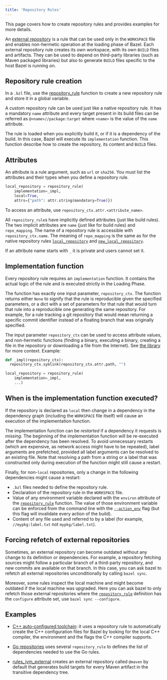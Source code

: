 ```yaml
---
title: 'Repository Rules'
---
```



This page covers how to create repository rules and provides examples for
more details.

An [external repository](/docs/external) is a rule that can be used only
in the `WORKSPACE` file and enables non-hermetic operation at the loading phase
of Bazel. Each external repository rule creates its own workspace, with its
own `BUILD` files and artifacts. They can be used to depend on third-party
libraries (such as Maven packaged libraries) but also to generate `BUILD` files
specific to the host Bazel is running on.

## Repository rule creation

In a `.bzl` file, use the
[repository_rule](/rules/lib/globals#repository_rule) function to create a new
repository rule and store it in a global variable.

A custom repository rule can be used just like a native repository rule. It
has a mandatory `name` attribute and every target present in its build files
can be referred as `@<name>//package:target` where `<name>` is the value of the
`name` attribute.

The rule is loaded when you explicitly build it, or if it is a dependency of
the build. In this case, Bazel will execute its `implementation` function. This
function describe how to create the repository, its content and `BUILD` files.

## Attributes

An attribute is a rule argument, such as `url` or `sha256`. You must list
the attributes and their types when you define a repository rule.

```python
local_repository = repository_rule(
    implementation=_impl,
    local=True,
    attrs={"path": attr.string(mandatory=True)})
```

To access an attribute, use `repository_ctx.attr.<attribute_name>`.

All `repository_rule`s have implicitly defined attributes (just like build
rules). The two implicit attributes are `name` (just like for build rules) and
`repo_mapping`. The name of a repository rule is accessible with
`repository_ctx.name`. The meaning of `repo_mapping` is the same as for the
native repository rules
[`local_repository`](https://bazel.build/reference/be/workspace#local_repository.repo_mapping)
and
[`new_local_repository`](https://bazel.build/reference/be/workspace#new_local_repository.repo_mapping).

If an attribute name starts with `_` it is private and users cannot set it.

## Implementation function

Every repository rule requires an `implementation` function. It contains the
actual logic of the rule and is executed strictly in the Loading Phase.

The function has exactly one input parameter, `repository_ctx`. The function
returns either `None` to signify that the rule is reproducible given the
specified parameters, or a dict with a set of parameters for that rule that
would turn that rule into a reproducible one generating the same repository. For
example, for a rule tracking a git repository that would mean returning a
specific commit identifier instead of a floating branch that was originally
specified.

The input parameter `repository_ctx` can be used to
access attribute values, and non-hermetic functions (finding a binary,
executing a binary, creating a file in the repository or downloading a file
from the Internet). See [the library](/rules/lib/repository_ctx) for more
context. Example:

```python
def _impl(repository_ctx):
  repository_ctx.symlink(repository_ctx.attr.path, "")

local_repository = repository_rule(
    implementation=_impl,
    ...)
```

## When is the implementation function executed?

If the repository is declared as `local` then change in a dependency
in the dependency graph (including the `WORKSPACE` file itself) will
cause an execution of the implementation function.

The implementation function can be _restarted_ if a dependency it
requests is _missing_. The beginning of the implementation function
will be re-executed after the dependency has been resolved. To avoid
unnecessary restarts (which are expensive, as network access might
have to be repeated), label arguments are prefetched, provided all
label arguments can be resolved to an existing file. Note that resolving
a path from a string or a label that was constructed only during execution
of the function might still cause a restart.

Finally, for non-`local` repositories, only a change in the following
dependencies might cause a restart:

- `.bzl` files needed to define the repository rule.
- Declaration of the repository rule in the `WORKSPACE` file.
- Value of any environment variable declared with the `environ`
attribute of the
[`repository_rule`](/rules/lib/globals#repository_rule)
function. The value of those environment variable can be enforced from
the command line with the
[`--action_env`](/reference/command-line-reference#flag--action_env)
flag (but this flag will invalidate every action of the build).
- Content of any file used and referred to by a label (for example,
  `//mypkg:label.txt` not `mypkg/label.txt`).

## Forcing refetch of external repositories

Sometimes, an external repository can become outdated without any change to its
definition or dependencies. For example, a repository fetching sources might
follow a particular branch of a third-party repository, and new commits are
available on that branch. In this case, you can ask bazel to refetch all
external repositories unconditionally by calling `bazel sync`.

Moreover, some rules inspect the local machine and might become
outdated if the local machine was upgraded. Here you can ask bazel to
only refetch those external repositories where the
[`repository_rule`](/rules/lib/globals#repository_rule)
definition has the `configure` attribute set, use `bazel sync --configure`.


## Examples

- [C++ auto-configured toolchain](https://cs.opensource.google/bazel/bazel/+/master:tools/cpp/cc_configure.bzl;drc=644b7d41748e09eff9e47cbab2be2263bb71f29a;l=176):
it uses a repository rule to automatically create the
C++ configuration files for Bazel by looking for the local C++ compiler, the
environment and the flags the C++ compiler supports.

- [Go repositories](https://github.com/bazelbuild/rules_go/blob/67bc217b6210a0922d76d252472b87e9a6118fdf/go/private/go_repositories.bzl#L195)
  uses several `repository_rule` to defines the list of dependencies
  needed to use the Go rules.

- [rules_jvm_external](https://github.com/bazelbuild/rules_jvm_external) creates
  an external repository called `@maven` by default that generates build targets
  for every Maven artifact in the transitive dependency tree.
